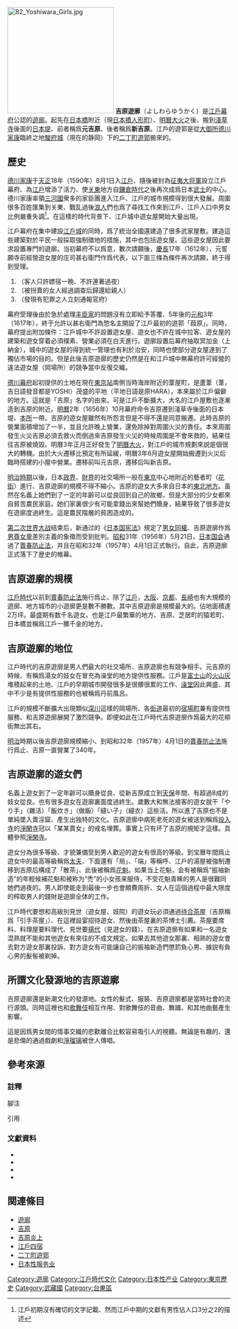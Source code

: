 {{no footnotes|time=2016-01-06T03:48:51+00:00}}
{{refimprove|time=2016-01-06T03:48:51+00:00}}
[[File:82_Yoshiwara_Girls.jpg|240px]]
'''吉原遊廓'''（よしわらゆうかく）是[[江戶幕府|江戶幕府]]公認的[[遊廓|遊廓]]。起先在[[日本橋|日本橋]]附近（現[[日本橋人形町|日本橋人形町]]）、[[明曆大火|明曆大火]]之後、搬到[[淺草寺|淺草寺]]後面的[[日本堤|日本堤]]、前者稱爲'''元吉原'''、後者稱爲'''新吉原'''。江戶的遊郭是從[[大御所|大御所]][[德川家康|德川家康]]臨終之地[[駿府城|駿府城]]（現在的静岡）下的[[二丁町遊郭|二丁町遊郭]]搬來的。

== 歷史 ==
[[德川家康|德川家康]]于[[天正_(日本)|天正]]18年（1590年）8月1日入[[江戶|江戶]]、隨後被封為[[征夷大将軍|征夷大将軍]]設立江戶幕府、為[[江戶|江戶]]增添了活力、使[[关東|关東]]地方自[[鎌倉時代|鎌倉時代]]之後再次成爲日本[[武士|武士]]的中心。德川家康率領[[三河國|三河國]]衆多的家臣團進入江戶、江戶的城市規模得到很大發展。周圍很多百姓匯集到关東、戰乱過後[[浪人|浪人]]們也爲了尋找工作來到江戶、江戶人口中男女比例嚴重失調<ref>江戶初期沒有確切的文字記載、然而江戶中期的文獻有男性佔人口3分之2的描述</ref>。在這樣的時代背景下、江戶城中遊女屋開始大量出現。

江戶幕府在集中建設[[江戶城|江戶城]]的同時，爲了統治全國還建造了很多武家屋敷。建造這些建築對於平民一般採取強制徵地的措施，其中也包括遊女屋。這些遊女屋因此要求設置專門的遊廓。当初幕府不以爲意，數次請願後，[[慶長|慶長]]17年（1612年），元誓願寺前經營遊女屋的庄司甚右衛門作爲代表，以下面三條為條件再次請願，終于得到受理。
# '''{{lang|ja|客を一晩のみ泊めて、連泊を許さない。}}'''（客人只許嫖宿一晩、不許連著過夜）
# '''{{lang|ja|偽られて売られてきた娘は、調査して親元に返す。}}'''（被拐賣的女人經過調查后歸還給親人）
# '''{{lang|ja|犯罪者などは届け出る。}}'''（發現有犯罪之人立刻通報官府）
幕府受理後由於急於處理[[丰臣家|丰臣家]]的問題沒有立即給予答覆、5年後的[[元和_(日本)|元和]]3年（1617年），終于允許以甚右衛門為惣名主開設了江戶最初的遊郭「葭原」。同時，幕府提出附加條件：江戶城中不許設置遊女屋、遊女也不許在城中拉客、遊女屋的建築和遊女穿着必須樸素、營業必須在白天進行。遊廓設置后幕府抽取冥加金（上納金），城中的遊女屋的得到統一管理也有利於治安，同時也使部分遊女屋達到了獨佔市場的目的。但是此後吉原遊廓的歷史仍然是在和江戶城中無幕府許可經營的違法遊女屋（岡場所）的競争當中反復交織。

[[德川幕府|德川幕府]]起初提供的土地在現在[[東京站|東京站]]南側当時海岸附近的葦屋町，是蘆葦（葦，吉日語發音都是YOSHI）茂盛的平地（平地日語是原HARA），本來屬於江戶偏僻的地方。這就是「吉原」名字的由來。可是江戶不斷擴大，大名的江戶屋敷也逐漸造到吉原的附近。[[明曆|明曆]]2年（1656年）10月幕府命令吉原遷到淺草寺後面的日本堤、[[本所|本所]]一帶。吉原的遊女屋雖然有所怨言但是不得不還是同意搬遷。此時吉原的營業面積增加了一半，並且允許晚上營業，還免除掉對周圍火災的責任。本來周圍發生火災吉原必須去救火而倒過來吉原發生火災的時候周圍是不會來救的，結果往往吉原被燒毀。明曆3年正月正好發生了[[明曆大火|明曆大火]]，對江戶的城市規劃來説是個很大的轉機。由於大火遷移比預定有所延緩，明曆3年6月遊女屋開始搬遷到火災后臨時搭建的小屋中營業。遷移前叫元吉原，遷移后叫新吉原。

[[明治時期|明治時期]]以後，日本[[政界|政界]]、[[財界|財界]]的社交場所一般在[[東京|東京]]中心地附近的藝者町（[[花街|花街]]）進行、吉原遊廓的規模不得不縮小。吉原的遊女大多來自日本的[[東北地方|東北地方]]。虽然在名義上她們到了一定的年齡可以從良回到自己的故鄉，但是大部分的少女都來自貧苦農民家庭。她们家裏很少有可能拿錢出來幫她們贖身，結果导致了很多遊女在遊廓度過終生。這是農民階層的貧困造成的。

[[第二次世界大战|第二次世界大战]]结束后，新通过的《[[日本国宪法|日本国宪法]]》規定了[[男女同權|男女同權]]、吉原遊廓作爲[[男尊女卑|男尊女卑]]差別主義的象徵而受到批判。[[昭和|昭和]]31年（1956年）5月21日，[[日本国会|日本国会]]通過了[[賣春防止法|賣春防止法]]，并且在昭和32年（1957年）4月1日正式執行。自此，吉原遊廓正式落下了歴史的帷幕。

== 吉原遊廓的規模 ==
[[江戶時代|江戶時代]]以前到[[賣春防止法|賣春防止法]]施行爲止、除了[[江戶|江戶]]，[[大阪市|大阪]]、[[京都|京都]]、[[長崎|長崎]]也有大規模的遊廓、地方城市的小遊廓更是數不勝數。其中吉原遊廓是規模最大的。佔地面積達2万坪。最盛期有数千名遊女。也是江戶最繁華的地方、吉原、芝居町的猿若町、日本橋並稱爲江戶一擲千金的地方。

== 吉原遊廓的地位 ==
江戶時代的吉原遊廓是男人們最大的社交場所、吉原遊廓也有競争相手。元吉原的時候、有稱爲湯女的妓女在冒充為澡堂的地方提供性服務。江戶是[[富士山|富士山]]的[[火山灰|火山灰]]堆積起來的土地、江戶的早期城市開發很多是很髒很累的工作、[[澡堂|澡堂]]因此興盛、其中不少是有提供性服務的也被稱爲丹前風呂。

江戶的規模不斷擴大出現類似[[深川|深川]]這樣的岡場所、各[[五街道|街道]]最初的[[宿場|宿場町]]兼有提供性服務、和吉原遊廓展開了激烈競争。即便如此在江戶時代吉原遊廓作爲最大的花柳街無出其右。

[[明治|明治]]時期以後吉原遊廓規模縮小、到昭和32年（1957年）4月1日的[[賣春防止法|賣春防止法]]施行爲止、吉原一直營業了340年。

== 吉原遊廓的遊女們 ==
名義上遊女到了一定年齡可以贖身從良、從新吉原成立到[[天保_(日本)|天保]]年間、有超過8成的妓女從良。也有很多遊女在遊廓裏面度過終生。歲數大和無法接客的遊女就干「やり手」（雜活）「飯炊き」（做飯）「縫い子」（縫衣）這些活。所以進了吉原也不是單純墜入賣淫窟、產生出独特的文化。吉原遊廓中病死老死的遊女被送到稱爲[[投入寺|投入寺]]的[[淨閑寺|淨閑寺]]冠以「某某賣女」的戒名埋葬。事實上只有坏了吉原的規矩才這樣。具體參照[[淨閑寺|淨閑寺]]。

遊女分為很多等級、才貌兼備受到男人歡迎的遊女有很高的等級。到宝曆年間爲止遊女中的最高等級稱爲[[太夫|太夫]]、下面還有「局」、「端」等稱呼、江戶的湯屋被強制遷移到吉原后構成了「散茶」、此後被稱爲[[花魁|花魁]]。如果当上花魁，会有被稱爲“振袖新造”的年輕候補花魁和被称为“禿”的小女孩来服侍，不受花魁青睞的男人是很難同她們過夜的。男人即使能走到最後一步也會頗費周折、女人在這個過程中最大限度的榨取男人的錢財是遊廓全体的工作。

江戶時代要想和高級別見世（遊女屋、妓院）的遊女玩必須通過[[待合茶屋|待合茶屋]]（吉原稱爲「引手茶屋」）、在這裡設宴招待遊女、然後由茶屋裏的茶博士引薦。茶屋要席料、料理屋要料理代、見世要[[揚代|揚代]]（見遊女的錢）。在吉原遊廓有如果和一名遊女混熟就不能和其他遊女有來往的不成文規定。如果去其他遊女那裏、相熟的遊女會去對方遊女那裏投訴、對方遊女有可能讓自己的振袖新造們懲罰負心男、據説有負心男的髮髻被剃掉。

== 所謂文化發源地的吉原遊廓 ==
吉原遊廓還是新潮文化的發源地。女性的髮式、服裝、吉原遊廓都是當時社會的流行源頭。同時這裡也和[[歌舞伎|歌舞伎]]相互作用、對歌舞伎的音曲、舞踊、和其他曲藝產生影響。

這是因爲男女間的情事交織的悲歡離合比較容易吸引人的視聽。無論是有趣的、還是悲傷的通過戲劇和[[淨瑠璃|淨瑠璃]]被世人傳唱。

==參考來源==
=== 註釋 ===
;腳注
{{noteFoot}}
;引用
{{reflist}}

=== 文獻資料 ===
* {{lang|ja|酔鄉散人著『吉原大全』（明和5年（1768年）刊）}}{{ja}}
* {{lang|ja|[[山東京傳|山東京傳]]著『青楼昼之世界錦之裏』（寛政3年（1791年）刊）}}{{ja}}
* {{lang|ja|[[十返舎一九|十返舎一九]]著・[[喜多川歌麿|喜多川歌麿]]画『青楼年中行事』（享和4年（1804年）刊）}}{{ja}}
* {{cite book |url= http://kindai.ndl.go.jp/BIImgFrame.php?JP_NUM=43003680&VOL_NUM=00000&KOMA=2&ITYPE=0 |author1= 佐々醒雪 |author2= 西原柳雨（編） |title= 『川柳吉原誌』 |publisher= 育英書院 |language= ja |ref= {{sfnref|西原|1916}} |date= 1916年 |quote= [[大正|大正]]5年 |access-date= 2009-01-02 |archive-date= 2009-05-18 |archive-url= https://web.archive.org/web/20090518191832/http://kindai.ndl.go.jp/BIImgFrame.php?JP_NUM=43003680&VOL_NUM=00000&KOMA=2&ITYPE=0 |dead-url= no }}

== 関連條目 ==
* [[遊廓|遊廓]]
* [[吉原|吉原]]
* [[吉原炎上|吉原炎上]]
* [[江戶四宿|江戶四宿]]
* [[二丁町遊郭|二丁町遊郭]]
* [[日本性服务业|日本性服务业]]

{{DEFAULTSORT:Yoshiwara Yūkaku}}

[[Category:遊廓|Category:遊廓]]
[[Category:江戶時代文化|Category:江戶時代文化]]
[[Category:日本性产业|Category:日本性产业]]
[[Category:東京歷史|Category:東京歷史]]
[[Category:武藏國|Category:武藏國]]
[[Category:台東區|Category:台東區]]